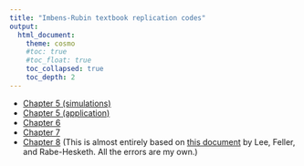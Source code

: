 ```yaml
---
title: "Imbens-Rubin textbook replication codes"
output: 
  html_document:
    theme: cosmo
    #toc: true
    #toc_float: true
    toc_collapsed: true
    toc_depth: 2
---
```



* [Chapter 5 (simulations)](Ch5_sim.html)
* [Chapter 5 (application)](Ch5_data.html)
* [Chapter 6](Ch6.html)
* [Chapter 7](Ch7.html)
* [Chapter 8](Ch8.html) (This is almost entirely based on [this document](https://mc-stan.org/users/documentation/case-studies/model-based_causal_inference_for_RCT.html#analyzing-the-example-data-with-stan) by Lee, Feller, and Rabe-Hesketh. All the errors are my own.)
